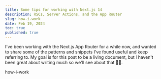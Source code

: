 ```yaml
---
title: Some tips for working with Next.js 14
description: RSCs, Server Actions, and the App Router
slug: how-i-work
date: Feb 19, 2024
toc: true
published: true
---
```


I've been working with the Next.js App Router for a while now, and wanted to share some of the patterns and snippets I've found useful and keep referring to.
My goal is for this post to be a living document, but I haven't been great about writing much so we'll see about that 🤷‍♂️.

how-i-work
